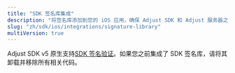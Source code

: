 ```yaml
---
title: "SDK 签名库集成"
description: "将签名库添加到您的 iOS 应用，确保 Adjust SDK 和 Adjust 服务器之间通讯的安全。"
slug: "zh/sdk/ios/integrations/signature-library"
multiVersion: true
---
```


Adjust SDK v5 原生支持[SDK 签名验证](https://help.adjust.com/zh/article/sdk-signature)。如果您之前集成了 SDK 签名库，请将其卸载并移除所有相关代码。
